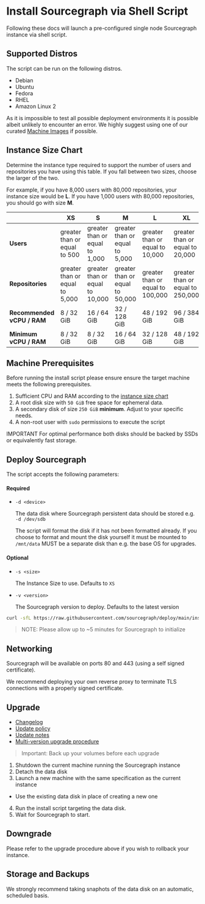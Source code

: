 # Install Sourcegraph via Shell Script

Following these docs will launch a pre-configured single node Sourcegraph instance via shell script.


## Supported Distros
The script can be run on the following distros.

- Debian
- Ubuntu
- Fedora
- RHEL
- Amazon Linux 2

As it is impossible to test all possible deployment environments it is possible albeit unlikely to encounter an error. We highly suggest using one of our
curated [Machine Images](/admin/deploy/machine-images/) if possible.

## Instance Size Chart

Determine the instance type required to support the number of users and repositories you have using this table. If you fall between two sizes, choose the larger of the two.

For example, if you have 8,000 users with 80,000 repositories, your instance size would be **L**. If you have 1,000 users with 80,000 repositories, you should go with size **M**.

|                            | **XS**     | **S**       | **M**        | **L**        | **XL**       |
|----------------------------|------------|-------------|--------------|--------------|--------------|
| **Users**                  | greater than or equal to 500   | greater than or equal to 1,000  | greater than or equal to 5,000   | greater than or equal to 10,000  | greater than or equal to 20,000  |
| **Repositories**           | greater than or equal to 5,000 | greater than or equal to 10,000 | greater than or equal to 50,000  | greater than or equal to 100,000 | greater than or equal to 250,000 |
| **Recommended vCPU / RAM** | 8 / 32 GiB | 16 / 64 GiB | 32 / 128 GiB | 48 / 192 GiB | 96 / 384 GiB |
| **Minimum vCPU / RAM**     | 8 / 32 GiB | 8 / 32 GiB  | 16 / 64 GiB  | 32 / 128 GiB | 48 / 192 GiB |


## Machine Prerequisites
Before running the install script please ensure ensure the target machine meets the following prerequisites.

1. Sufficient CPU and RAM according to the [instance size chart](#instance-size-chart)
2. A root disk size with `50 GiB` free space for ephemeral data.
3. A secondary disk of size `250 GiB` **minimum**. Adjust to your specific needs.
4. A non-root user with `sudo` permissions to execute the script

<span class="badge badge-critical">IMPORTANT</span> For optimal performance both disks should be backed by SSDs or equivalently fast storage.

## Deploy Sourcegraph

The script accepts the following parameters:
#### Required

- `-d <device>`

    The data disk where Sourcegraph persistent data should be stored e.g. `-d /dev/sdb`

    The script will format the disk if it has not been formatted already.
    If you choose to format and mount the disk yourself it must be mounted to `/mnt/data`
    MUST be a separate disk than e.g. the base OS for upgrades.

#### Optional
- `-s <size>`

    The Instance Size to use. Defaults to `XS`
- `-v <version>`

    The Sourcegraph version to deploy. Defaults to the latest version

```sh
curl -sfL https://raw.githubusercontent.com/sourcegraph/deploy/main/install/scripts/k3s/install.sh | bash -s -- <args>
```

> NOTE: Please allow up to ~5 minutes for Sourcegraph to initialize

## Networking
Sourcegraph will be available on ports 80 and 443 (using a self signed certificate).

We recommend deploying your own reverse proxy to terminate TLS connections with a properly signed certificate.

## Upgrade
- [Changelog](/CHANGELOG)
- [Update policy](/admin/updates#update-policy)
- [Update notes](/admin/updates/kubernetes)
- [Multi-version upgrade procedure](/admin/updates/kubernetes#multi-version-upgrade-procedure)

> Important: Back up your volumes before each upgrade

1. Shutdown the current machine running the Sourcegraph instance
2. Detach the data disk
3. Launch a new machine with the same specification as the current instance
  - Use the existing data disk in place of creating a new one
4. Run the install script targeting the data disk.
5. Wait for Sourcegraph to start.

## Downgrade
Please refer to the upgrade procedure above if you wish to rollback your instance.

## Storage and Backups
We strongly recommend taking snaphots of the data disk on an automatic, scheduled basis.
